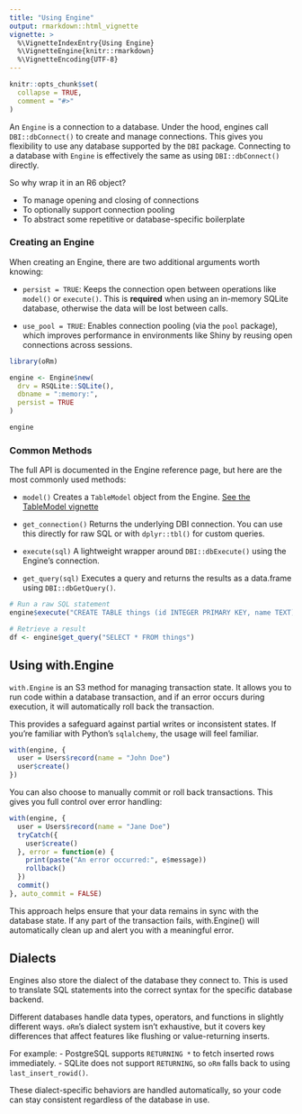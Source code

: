 ```yaml
---
title: "Using Engine"
output: rmarkdown::html_vignette
vignette: >
  %\VignetteIndexEntry{Using Engine}
  %\VignetteEngine{knitr::rmarkdown}
  %\VignetteEncoding{UTF-8}
---
```


```r
knitr::opts_chunk$set(
  collapse = TRUE,
  comment = "#>"
)
```

An `Engine` is a connection to a database. Under the hood, engines call `DBI::dbConnect()` 
to create and manage connections. This gives you flexibility to use any database supported 
by the `DBI` package. Connecting to a database with `Engine` is effectively the same as 
using `DBI::dbConnect()` directly.

So why wrap it in an R6 object?

- To manage opening and closing of connections
- To optionally support connection pooling
- To abstract some repetitive or database-specific boilerplate

### Creating an Engine

When creating an Engine, there are two additional arguments worth knowing:

- `persist = TRUE`: Keeps the connection open between operations like `model()` or `execute()`. 
  This is **required** when using an in-memory SQLite database, otherwise the data will be lost 
  between calls.
  
- `use_pool = TRUE`: Enables connection pooling (via the `pool` package), which improves performance 
  in environments like Shiny by reusing open connections across sessions.


```r
library(oRm)

engine <- Engine$new(
  drv = RSQLite::SQLite(),
  dbname = ":memory:",
  persist = TRUE
)

engine
```

### Common Methods

The full API is documented in the Engine reference page, but here are the most commonly used methods:

- `model()` Creates a `TableModel` object from the Engine. [See the TableModel vignette](./using-tablemodels.html)

- `get_connection()` Returns the underlying DBI connection. You can use this directly for raw SQL or with `dplyr::tbl()` for custom queries.

- `execute(sql)` A lightweight wrapper around `DBI::dbExecute()` using the Engine's connection.

- `get_query(sql)` Executes a query and returns the results as a data.frame using `DBI::dbGetQuery()`.  

```r

# Run a raw SQL statement
engine$execute("CREATE TABLE things (id INTEGER PRIMARY KEY, name TEXT)")

# Retrieve a result
df <- engine$get_query("SELECT * FROM things")


```

## Using with.Engine

`with.Engine` is an S3 method for managing transaction state. It allows you to run code 
within a database transaction, and if an error occurs during execution, it will 
automatically roll back the transaction.

This provides a safeguard against partial writes or inconsistent states. If you're familiar 
with Python's `sqlalchemy`, the usage will feel familiar.

```r
with(engine, {
  user = Users$record(name = "John Doe")
  user$create()
})
```

You can also choose to manually commit or roll back transactions. This gives you full
control over error handling:

```r
with(engine, {
  user = Users$record(name = "Jane Doe")
  tryCatch({
    user$create()
  }, error = function(e) {
    print(paste("An error occurred:", e$message))
    rollback()
  })
  commit()
}, auto_commit = FALSE)

```

This approach helps ensure that your data remains in sync with the database state.
If any part of the transaction fails, with.Engine() will automatically clean up
and alert you with a meaningful error.

## Dialects

Engines also store the dialect of the database they connect to. This is used to translate 
SQL statements into the correct syntax for the specific database backend.

Different databases handle data types, operators, and functions in slightly different ways. 
`oRm`'s dialect system isn't exhaustive, but it covers key differences that affect features 
like flushing or value-returning inserts.

For example:
- PostgreSQL supports `RETURNING *` to fetch inserted rows immediately.
- SQLite does not support `RETURNING`, so `oRm` falls back to using `last_insert_rowid()`.

These dialect-specific behaviors are handled automatically, so your code can stay consistent 
regardless of the database in use.


